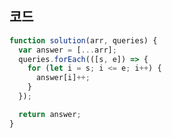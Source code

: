 ## 코드

```js
function solution(arr, queries) {
  var answer = [...arr];
  queries.forEach(([s, e]) => {
    for (let i = s; i <= e; i++) {
      answer[i]++;
    }
  });

  return answer;
}
```
